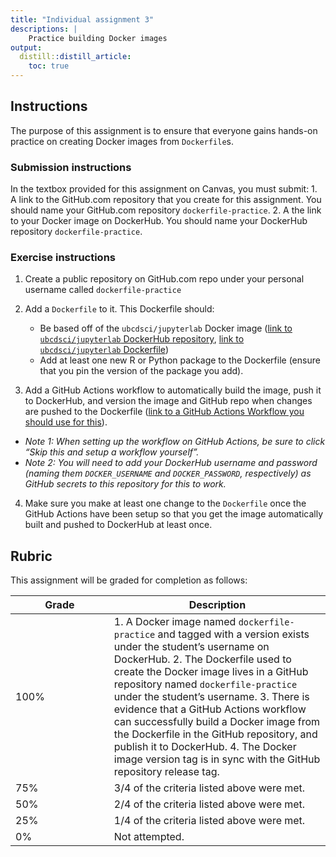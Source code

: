 ```yaml
---
title: "Individual assignment 3"
descriptions: |
    Practice building Docker images
output:
  distill::distill_article:
    toc: true
---
```


## Instructions

The purpose of this assignment is to ensure that everyone gains hands-on practice on creating Docker images from `Dockerfile`s. 

### Submission instructions

In the textbox provided for this assignment on Canvas,
you must submit: 
1. A link to the GitHub.com repository that you create for this assignment.
You should name your GitHub.com repository `dockerfile-practice`.
2. A the link to your Docker image on DockerHub. You should name your DockerHub repository `dockerfile-practice`.

### Exercise instructions

1. Create a public repository on GitHub.com repo under your personal username called `dockerfile-practice`

2. Add a `Dockerfile` to it. This Dockerfile should:
    - Be based off of the `ubcdsci/jupyterlab` Docker image ([link to `ubcdsci/jupyterlab` DockerHub repository](https://hub.docker.com/repository/docker/ubcdsci/jupyterlab), [link to `ubcdsci/jupyterlab` Dockerfile](https://github.com/UBC-DSCI/jupyterlab/blob/main/Dockerfile))
    - Add at least one new R or Python package to the Dockerfile (ensure that you pin the version of the package you add).

3. Add a GitHub Actions workflow to automatically build the image, push it to DockerHub, and version the image and GitHub repo when changes are pushed to the Dockerfile ([link to a GitHub Actions Workflow you should use for this](https://github.com/ttimbers/dockerfile-practice/blob/main/.github/workflows/publish_docker_image.yml)).

  - *Note 1: When setting up the workflow on GitHub Actions, be sure to click "Skip this and setup a workflow yourself".*
  - *Note 2: You will need to add your DockerHub username and password (naming them `DOCKER_USERNAME` and `DOCKER_PASSWORD`, respectively) as GitHub secrets to this repository for this to work.*

4. Make sure you make at least one change to the `Dockerfile` once the GitHub Actions have been setup so that you get the image automatically built and pushed to DockerHub at least once.

## Rubric 

This assignment will be graded for completion as follows:

|Grade | Description |
|------|-------------|
| 100% | 1. A Docker image named `dockerfile-practice` and tagged with a version exists under the student's username on DockerHub. 2. The Dockerfile used to create the Docker image lives in a GitHub repository named `dockerfile-practice` under the student's username. 3. There is evidence that a GitHub Actions workflow can successfully build a Docker image from the Dockerfile in the GitHub repository, and publish it to DockerHub. 4. The Docker image version tag is in sync with the GitHub repository release tag. |
| 75%  | 3/4 of the criteria listed above were met. |
| 50%  | 2/4 of the criteria listed above were met. |
| 25%  | 1/4 of the criteria listed above were met. |
| 0%   | Not attempted. |
